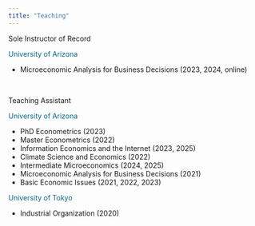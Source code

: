 ```yaml
---
title: "Teaching"
---
```


::: custom-title
Sole Instructor of Record
:::

[University of Arizona]{style="color: #086788;"}

-   Microeconomic Analysis for Business Decisions (2023, 2024, online)

<br>

::: custom-title
Teaching Assistant
:::

[University of Arizona]{style="color: #086788;"}

-   PhD Econometrics (2023)
-   Master Econometrics (2022)
-   Information Economics and the Internet (2023, 2025)
-   Climate Science and Economics (2022)
-   Intermediate Microeconomics (2024, 2025)
-   Microeconomic Analysis for Business Decisions (2021)
-   Basic Economic Issues (2021, 2022, 2023)

[University of Tokyo]{style="color: #086788;"}

-   Industrial Organization (2020)

